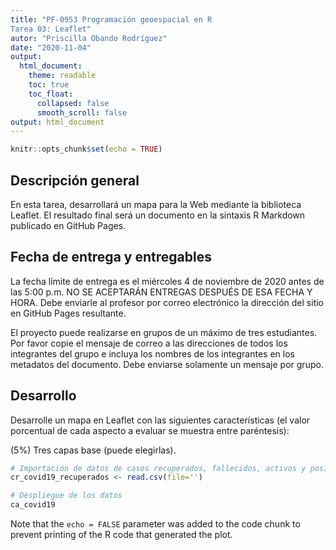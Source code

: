 ```yaml
---
title: "PF-0953 Programación geoespacial en R
Tarea 03: Leaflet"
autor: "Priscilla Obando Rodríguez"
date: "2020-11-04"
output:
  html_document:
    theme: readable    
    toc: true
    toc_float:
      collapsed: false
      smooth_scroll: false  
output: html_document
---
```


```r
knitr::opts_chunk$set(echo = TRUE)
```
## Descripción general

En esta tarea, desarrollará un mapa para la Web mediante la biblioteca Leaflet. El resultado final será un documento en la sintaxis R Markdown publicado en GitHub Pages.

## Fecha de entrega y entregables

La fecha límite de entrega es el miércoles 4 de noviembre de 2020 antes de las 5:00 p.m. NO SE ACEPTARÁN ENTREGAS DESPUÉS DE ESA FECHA Y HORA. Debe enviarle al profesor por correo electrónico la dirección del sitio en GitHub Pages resultante.

El proyecto puede realizarse en grupos de un máximo de tres estudiantes. Por favor copie el mensaje de correo a las direcciones de todos los integrantes del grupo e incluya los nombres de los integrantes en los metadatos del documento. Debe enviarse solamente un mensaje por grupo.

## Desarrollo

Desarrolle un mapa en Leaflet con las siguientes características (el valor porcentual de cada aspecto a evaluar se muestra entre paréntesis):

(5%) Tres capas base (puede elegirlas).

```r
# Importación de datos de casos recuperados, fallecidos, activos y positivos de Covid-19 en los países de Centroamérica
cr_covid19_recuperados <- read.csv(file='')

# Despliegue de los datos
ca_covid19
```

Note that the `echo = FALSE` parameter was added to the code chunk to prevent printing of the R code that generated the plot.
